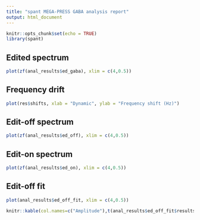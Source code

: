 ---
title: "spant MEGA-PRESS GABA analysis report"
output: html_document
---

```{r setup, include = FALSE}
knitr::opts_chunk$set(echo = TRUE)
library(spant)
```

## Edited spectrum
```{r ed_spec, echo = FALSE}
plot(zf(anal_results$ed_gaba), xlim = c(4,0.5))
```

## Frequency drift
```{r freq_drift, echo = FALSE}
plot(res$shifts, xlab = "Dynamic", ylab = "Frequency shift (Hz)")
```

## Edit-off spectrum
```{r ed_off_spec, echo = FALSE}
plot(zf(anal_results$ed_off), xlim = c(4,0.5))
```

## Edit-on spectrum
```{r ed_on_spec, echo = FALSE}
plot(zf(anal_results$ed_on), xlim = c(4,0.5))
```

## Edit-off fit
```{r ed_off_fit, echo = FALSE}
plot(anal_results$ed_off_fit, xlim = c(4,0.5))
```

<style type="text/css">
.table {
    width: 30%;
}
</style>

```{r table, echo = FALSE}
knitr::kable(col.names=c("Amplitude"),t(anal_results$ed_off_fit$results[6:20]),format="markdown")
```